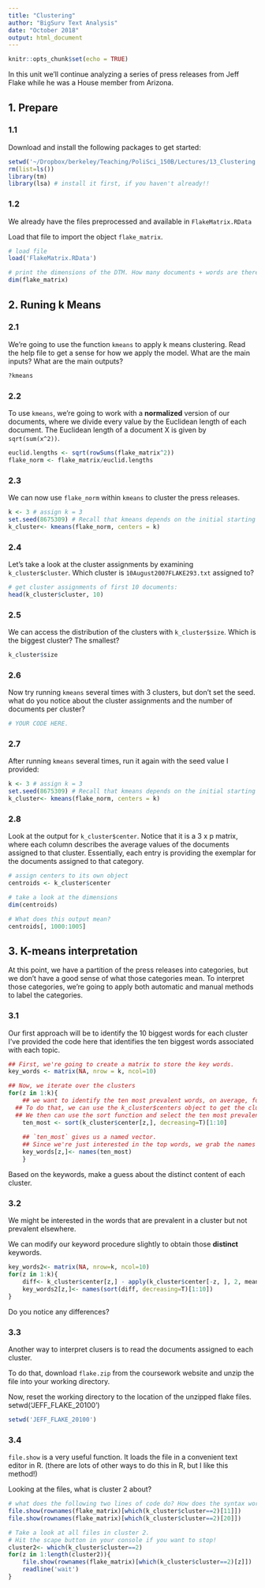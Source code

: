 ```yaml
---
title: "Clustering"
author: "BigSurv Text Analysis"
date: "October 2018"
output: html_document
---
```


```r
knitr::opts_chunk$set(echo = TRUE)
```

In this unit we'll continue analyzing a series of press releases from Jeff Flake while he was a House member from Arizona. 

## 1. Prepare 

### 1.1 

Download and install the following packages to get started:

```r
setwd('~/Dropbox/berkeley/Teaching/PoliSci_150B/Lectures/13_Clustering')
rm(list=ls())
library(tm)
library(lsa) # install it first, if you haven't already!!
```

### 1.2

We already have the files preprocessed and available in `FlakeMatrix.RData`

Load that file to import the object `flake_matrix`.

```r
# load file
load('FlakeMatrix.RData')

# print the dimensions of the DTM. How many documents + words are there?
dim(flake_matrix)
```

## 2. Runing k Means

### 2.1 

We're going to use the function `kmeans` to apply k means clustering.  Read the help file to get a sense for how we apply the model. What are the main inputs? What are the main outputs?

```r
?kmeans
```

### 2.2 

To use `kmeans`, we're going to work with a **normalized** version of our documents, where we divide every value by the Euclidean length of each document. The Euclidean length of a document X is given by `sqrt(sum(x^2))`.

```r
euclid.lengths <- sqrt(rowSums(flake_matrix^2))
flake_norm <- flake_matrix/euclid.lengths
```

### 2.3 

We can now use `flake_norm` within `kmeans` to cluster the press releases.  

```r
k <- 3 # assign k = 3
set.seed(8675309) # Recall that kmeans depends on the initial starting values.  Setting the seed ensures that your code is replicable.  
k_cluster<- kmeans(flake_norm, centers = k)
```

### 2.4

Let's take a look at the cluster assignments by examining `k_cluster$cluster`. Which cluster is `10August2007FLAKE293.txt` assigned to?

```r
# get cluster assignments of first 10 documents:
head(k_cluster$cluster, 10)
```

### 2.5 

We can access the distribution of the clusters with `k_cluster$size`. Which is the biggest cluster? The smallest?
```r
k_cluster$size
```

### 2.6 

Now try running `kmeans` several times with 3 clusters, but don't set the seed.  what do you notice about the cluster assignments and the number of documents per cluster?

```r
# YOUR CODE HERE.
```

### 2.7

After running `kmeans` several times, run it again with the seed value I provided:

```r
k <- 3 # assign k = 3
set.seed(8675309) # Recall that kmeans depends on the initial starting values.  Setting the seed ensures that your code is replicable.  
k_cluster<- kmeans(flake_norm, centers = k)
```

### 2.8 

Look at the output for `k_cluster$center`.  Notice that it is a 3 x p matrix, where each column describes the average values of the documents assigned to that cluster. Essentially, each entry is providing the exemplar for the documents assigned to that category.  

```r
# assign centers to its own object
centroids <- k_cluster$center

# take a look at the dimensions
dim(centroids)

# What does this output mean?
centroids[, 1000:1005] 
```

## 3. K-means interpretation

At this point, we have a partition of the press releases into categories, but we don't have a good sense of what those categories mean.  To interpret those categories, we're going to apply both automatic and manual methods to label the categories. 

### 3.1 

Our first approach will be to identify the 10 biggest words for each cluster  I've provided the code here that identifies the ten biggest words associated with each topic.  

```r
## First, we're going to create a matrix to store the key words.  
key_words <- matrix(NA, nrow = k, ncol=10)

## Now, we iterate over the clusters 
for(z in 1:k){
	## we want to identify the ten most prevalent words, on average, for the cluster. 
  ## To do that, we can use the k_cluster$centers object to get the cluster centroid.
  ## We then can use the sort function and select the ten most prevalent words.
	ten_most <- sort(k_cluster$center[z,], decreasing=T)[1:10]
	
	## `ten_most` gives us a named vector.
	## Since we're just interested in the top words, we grab the names of this object and store them.
	key_words[z,]<- names(ten_most)
	}
```

Based on the keywords, make a guess about the distinct content of each cluster.

### 3.2

We might be interested in the words that are prevalent in a cluster but not prevalent elsewhere.

We can modify our keyword procedure slightly to obtain those **distinct** keywords.

```r
key_words2<- matrix(NA, nrow=k, ncol=10)
for(z in 1:k){
	diff<- k_cluster$center[z,] - apply(k_cluster$center[-z, ], 2, mean)
	key_words2[z,]<- names(sort(diff, decreasing=T)[1:10])
}
```

Do you notice any differences?

### 3.3 

Another way to interpret clusers is to read the documents assigned to each cluster.

To do that, download `flake.zip` from the coursework website and unzip the file into your working directory.

Now, reset the working directory to the location of the unzipped flake files. 
setwd('JEFF_FLAKE_20100')

```r
setwd('JEFF_FLAKE_20100')
```

### 3.4

`file.show` is a very useful function.  It loads the file in a convenient text editor in R. (there are lots of other ways to do this in R, but I like this method!)

Looking at the files, what is cluster 2 about?  

```r
# what does the following two lines of code do? How does the syntax work?
file.show(rownames(flake_matrix)[which(k_cluster$cluster==2)[11]])
file.show(rownames(flake_matrix)[which(k_cluster$cluster==2)[20]])

# Take a look at all files in cluster 2. 
# Hit the scape button in your console if you want to stop!
cluster2<- which(k_cluster$cluster==2)
for(z in 1:length(cluster2)){
	file.show(rownames(flake_matrix)[which(k_cluster$cluster==2)[z]])
	readline('wait')
}
```
